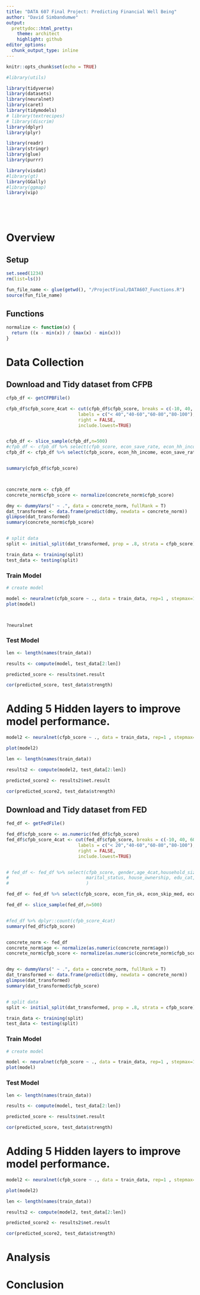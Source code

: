 ```yaml
---
title: "DATA 607 Final Project: Predicting Financial Well Being"
author: "David Simbandumwe"
output:
  prettydoc::html_pretty:
    theme: architect
    highlight: github
editor_options: 
  chunk_output_type: inline
---
```


```r
knitr::opts_chunk$set(echo = TRUE)

#library(utils)

library(tidyverse)
library(datasets)
library(neuralnet)
library(caret)
library(tidymodels)
# library(textrecipes)
# library(discrim)
library(dplyr)
library(plyr)

library(readr)
library(stringr)
library(glue)
library(purrr)

library(visdat)
#library(gt)
library(GGally)
#library(ggmap)
library(vip)


 



```


# Overview






## Setup

```r

set.seed(1234)
rm(list=ls())

```

```r

fun_file_name <- glue(getwd(), "/ProjectFinal/DATA607_Functions.R")
source(fun_file_name)

```



## Functions

```r


normalize <- function(x) {
  return ((x - min(x)) / (max(x) - min(x)))
}

```




# Data Collection



## Download and Tidy dataset from CFPB

```r

cfpb_df <- getCFPBFile()

cfpb_df$cfpb_score_4cat <- cut(cfpb_df$cfpb_score, breaks = c(-10, 40, 60, 80, 100),
                           labels = c("< 40","40-60","60-80","80-100"),
                           right = FALSE,
                           include.lowest=TRUE)  


cfpb_df <- slice_sample(cfpb_df,n=500) 
#cfpb_df <- cfpb_df %>% select(cfpb_score, econ_save_rate, econ_hh_income, hh_earners, house_value,age_8cat, race, gender)
cfpb_df <- cfpb_df %>% select(cfpb_score, econ_hh_income, econ_save_rate, house_value, house_mortgage, age_8cat, race)


summary(cfpb_df$cfpb_score)



concrete_norm <- cfpb_df
concrete_norm$cfpb_score <- normalize(concrete_norm$cfpb_score)

dmy <- dummyVars(" ~ .", data = concrete_norm, fullRank = T)
dat_transformed <- data.frame(predict(dmy, newdata = concrete_norm))
glimpse(dat_transformed)
summary(concrete_norm$cfpb_score)


# split data
split <- initial_split(dat_transformed, prop = .8, strata = cfpb_score)

train_data <- training(split) 
test_data <- testing(split)


```



### Train Model

```r

# create model

model <- neuralnet(cfpb_score ~ ., data = train_data, rep=1 , stepmax=1e5, err.fct="sse")
plot(model)



?neuralnet
```




### Test Model

```r

len <- length(names(train_data))

results <- compute(model, test_data[2:len])

predicted_score <- results$net.result

cor(predicted_score, test_data$strength)


```



# Adding 5 Hidden layers to improve model performance.

```r

model2 <- neuralnet(cfpb_score ~ ., data = train_data, rep=1 , stepmax=1e5, hidden = 5)

plot(model2)

```



```r

len <- length(names(train_data))

results2 <- compute(model2, test_data[2:len])

predicted_score2 <- results2$net.result

cor(predicted_score2, test_data$strength)

```
















## Download and Tidy dataset from FED

```r

fed_df <- getFedFile()

fed_df$cfpb_score <- as.numeric(fed_df$cfpb_score)
fed_df$cfpb_score_4cat <- cut(fed_df$cfpb_score, breaks = c(-10, 40, 60, 80, 100),
                           labels = c("< 20","40-60","60-80","80-100"),
                           right = FALSE,
                           include.lowest=TRUE)  


# fed_df <- fed_df %>% select(cfpb_score, gender,age_4cat,household_size, race,
#                             marital_status, house_ownership, edu_cat, econ_hh_income
#                             )

fed_df <- fed_df %>% select(cfpb_score, econ_fin_ok, econ_skip_med, econ_pay_exp400, age, econ_saving, health)

fed_df <- slice_sample(fed_df,n=500) 


#fed_df %>% dplyr::count(cfpb_score_4cat)
summary(fed_df$cfpb_score)


concrete_norm <- fed_df
concrete_norm$age <- normalize(as.numeric(concrete_norm$age))
concrete_norm$cfpb_score <- normalize(as.numeric(concrete_norm$cfpb_score)) 


dmy <- dummyVars(" ~ .", data = concrete_norm, fullRank = T)
dat_transformed <- data.frame(predict(dmy, newdata = concrete_norm))
glimpse(dat_transformed)
summary(dat_transformed$cfpb_score)


# split data
split <- initial_split(dat_transformed, prop = .8, strata = cfpb_score)

train_data <- training(split) 
test_data <- testing(split)


```

### Train Model

```r

# create model

model <- neuralnet(cfpb_score ~ ., data = train_data, rep=1 , stepmax=1e5, err.fct="sse")
plot(model)


```



### Test Model

```r

len <- length(names(train_data))

results <- compute(model, test_data[2:len])

predicted_score <- results$net.result

cor(predicted_score, test_data$strength)

```


# Adding 5 Hidden layers to improve model performance.

```r

model2 <- neuralnet(cfpb_score ~ ., data = train_data, rep=1 , stepmax=1e5, hidden = 5)

plot(model2)

```



```r

len <- length(names(train_data))

results2 <- compute(model2, test_data[2:len])

predicted_score2 <- results2$net.result

cor(predicted_score2, test_data$strength)

```




# Analysis


# Conclusion
	
	
	
	
	
	
	
